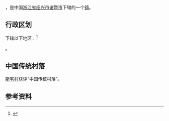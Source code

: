 {{中国乡级行政区|33/06/81/124/000
| 电话区号 = 575
}}

'''{{PAGENAMEBASE}}'''，是中国[[浙江省|浙江省]][[绍兴市|绍兴市]][[诸暨市|诸暨市]]下辖的一个[[镇|镇]]。

== 行政区划 ==
下辖以下地区：<ref>{{PRC admin/ref sgc|33/06/81/124/000}}</ref>

{{PRC admin/children|33/06/81/124/000}}。

==中国传统村落==
[[斯宅村|斯宅村]]获评“中国传统村落”。

== 参考资料 ==
{{reflist}}

{{PRC admin/navcat|33/06/81/124/000}}